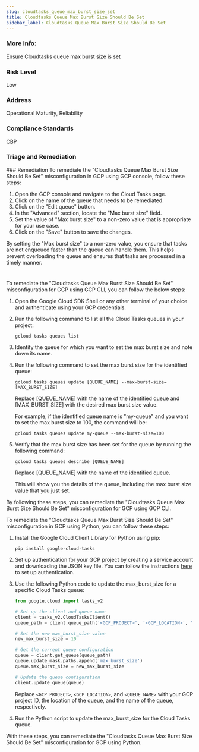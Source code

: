 ```yaml
---
slug: cloudtasks_queue_max_burst_size_set
title: Cloudtasks Queue Max Burst Size Should Be Set
sidebar_label: Cloudtasks Queue Max Burst Size Should Be Set
---
```


### More Info:

Ensure Cloudtasks queue max burst size is set

### Risk Level

Low

### Address

Operational Maturity, Reliability

### Compliance Standards

CBP

### Triage and Remediation
<Tabs>
<Tab title='Remediation'>
### Remediation

<AccordionGroup>
<Accordion title='Using Console' defaultOpen='true'>
To remediate the "Cloudtasks Queue Max Burst Size Should Be Set" misconfiguration in GCP using GCP console, follow these steps:

1. Open the GCP console and navigate to the Cloud Tasks page.
2. Click on the name of the queue that needs to be remediated.
3. Click on the "Edit queue" button.
4. In the "Advanced" section, locate the "Max burst size" field.
5. Set the value of "Max burst size" to a non-zero value that is appropriate for your use case.
6. Click on the "Save" button to save the changes.

By setting the "Max burst size" to a non-zero value, you ensure that tasks are not enqueued faster than the queue can handle them. This helps prevent overloading the queue and ensures that tasks are processed in a timely manner.

#
</Accordion>

<Accordion title='Using CLI'>
To remediate the "Cloudtasks Queue Max Burst Size Should Be Set" misconfiguration for GCP using GCP CLI, you can follow the below steps:

1. Open the Google Cloud SDK Shell or any other terminal of your choice and authenticate using your GCP credentials.

2. Run the following command to list all the Cloud Tasks queues in your project:

   ```
   gcloud tasks queues list
   ```

3. Identify the queue for which you want to set the max burst size and note down its name.

4. Run the following command to set the max burst size for the identified queue:

   ```
   gcloud tasks queues update [QUEUE_NAME] --max-burst-size=[MAX_BURST_SIZE]
   ```

   Replace [QUEUE_NAME] with the name of the identified queue and [MAX_BURST_SIZE] with the desired max burst size value.

   For example, if the identified queue name is "my-queue" and you want to set the max burst size to 100, the command will be:

   ```
   gcloud tasks queues update my-queue --max-burst-size=100
   ```

5. Verify that the max burst size has been set for the queue by running the following command:

   ```
   gcloud tasks queues describe [QUEUE_NAME]
   ```

   Replace [QUEUE_NAME] with the name of the identified queue.

   This will show you the details of the queue, including the max burst size value that you just set.

By following these steps, you can remediate the "Cloudtasks Queue Max Burst Size Should Be Set" misconfiguration for GCP using GCP CLI.
</Accordion>

<Accordion title='Using Python'>
To remediate the "Cloudtasks Queue Max Burst Size Should Be Set" misconfiguration in GCP using Python, you can follow these steps:

1. Install the Google Cloud Client Library for Python using pip:

   ```
   pip install google-cloud-tasks
   ```

2. Set up authentication for your GCP project by creating a service account and downloading the JSON key file. You can follow the instructions [here](https://cloud.google.com/docs/authentication/getting-started) to set up authentication.

3. Use the following Python code to update the max_burst_size for a specific Cloud Tasks queue:

   ```python
   from google.cloud import tasks_v2

   # Set up the client and queue name
   client = tasks_v2.CloudTasksClient()
   queue_path = client.queue_path('<GCP_PROJECT>', '<GCP_LOCATION>', '<QUEUE_NAME>')

   # Set the new max_burst_size value
   new_max_burst_size = 10

   # Get the current queue configuration
   queue = client.get_queue(queue_path)
   queue.update_mask.paths.append('max_burst_size')
   queue.max_burst_size = new_max_burst_size

   # Update the queue configuration
   client.update_queue(queue)
   ```

   Replace `<GCP_PROJECT>`, `<GCP_LOCATION>`, and `<QUEUE_NAME>` with your GCP project ID, the location of the queue, and the name of the queue, respectively.

4. Run the Python script to update the max_burst_size for the Cloud Tasks queue.

With these steps, you can remediate the "Cloudtasks Queue Max Burst Size Should Be Set" misconfiguration for GCP using Python.
</Accordion>

</AccordionGroup>
</Tab>
</Tabs>

